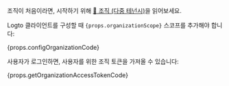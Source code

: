 조직이 처음이라면, 시작하기 위해 [🏢 조직 (다중 테넌시)](/organizations)을 읽어보세요.

Logto 클라이언트를 구성할 때 <code>{props.organizationScope}</code> 스코프를 추가해야 합니다:

{props.configOrganizationCode}

사용자가 로그인하면, 사용자를 위한 조직 토큰을 가져올 수 있습니다:

{props.getOrganizationAccessTokenCode}
